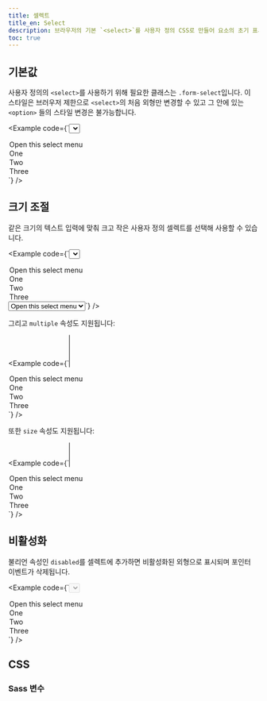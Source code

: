 ```yaml
---
title: 셀렉트
title_en: Select
description: 브라우저의 기본 `<select>`를 사용자 정의 CSS로 만들어 요소의 초기 표시를 변경할 수 있습니다.
toc: true
---
```


## 기본값

사용자 정의의 `<select>`를 사용하기 위해 필요한 클래스는 `.form-select`입니다. 이 스타일은 브러우저 제한으로 `<select>`의 처음 외형만 변경할 수 있고 그 안에 있는 `<option>` 들의 스타일 변경은 불가능합니다.

<Example code={`<select class="form-select" aria-label="Default select example">
  <option selected>Open this select menu</option>
  <option value="1">One</option>
  <option value="2">Two</option>
  <option value="3">Three</option>
</select>`} />

## 크기 조절

같은 크기의 텍스트 입력에 맞춰 크고 작은 사용자 정의 셀렉트를 선택해 사용할 수 있습니다.

<Example code={`<select class="form-select form-select-lg mb-3" aria-label="Large select example">
  <option selected>Open this select menu</option>
  <option value="1">One</option>
  <option value="2">Two</option>
  <option value="3">Three</option>
</select>

<select class="form-select form-select-sm" aria-label="Small select example">
  <option selected>Open this select menu</option>
  <option value="1">One</option>
  <option value="2">Two</option>
  <option value="3">Three</option>
</select>`} />

그리고 `multiple` 속성도 지원됩니다:

<Example code={`<select class="form-select" multiple aria-label="Multiple select example">
  <option selected>Open this select menu</option>
  <option value="1">One</option>
  <option value="2">Two</option>
  <option value="3">Three</option>
</select>`} />

또한 `size` 속성도 지원됩니다:

<Example code={`<select class="form-select" size="3" aria-label="Size 3 select example">
  <option selected>Open this select menu</option>
  <option value="1">One</option>
  <option value="2">Two</option>
  <option value="3">Three</option>
</select>`} />

## 비활성화

불리언 속성인 `disabled`를 셀렉트에 추가하면 비활성화된 외형으로 표시되며 포인터 이벤트가 삭제됩니다.

<Example code={`<select class="form-select" aria-label="Disabled select example" disabled>
  <option selected>Open this select menu</option>
  <option value="1">One</option>
  <option value="2">Two</option>
  <option value="3">Three</option>
</select>`} />

## CSS

### Sass 변수

<ScssDocs name="form-select-variables" file="scss/_variables.scss" />
